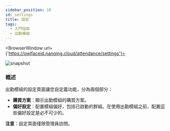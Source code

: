 ```yaml
---
sidebar_position: 10
id: settings
title: 設定
tags:
  - 入門指南
  - 出勤模組
---
```



<BrowserWindow url={'https://owlfaceid.nanqing.cloud/attendance/settings'}>

![snapshot](/assets/attendance/settings-purchase-plan.png)

</BrowserWindow>

### 概述

出勤模組的設定頁面讓您自定義功能，分為兩個部分：

- **購買方案**：顯示出勤模組的購買方案。
- **偏好設定**：配置模組偏好，包括已啟動的群組。在使用出勤模組之前，配置這些偏好設定是必不可少的。

**注意**：設定頁面僅限管理員訪問。

